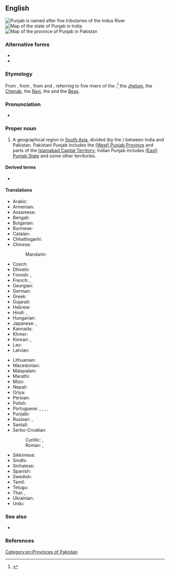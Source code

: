 ==English==
{{wikipedia|Punjab region}}
[[File:Indus_river.svg|thumb|Punjab is named after five tributaries of the Indus River]]
[[Image:Punjab in India (disputed hatched).svg|thumb|Map of the state of Punjab in India]]
[[Image:Punjab in Pakistan (claims hatched).svg|thumb|Map of the province of Punjab in Pakistan]]

===Alternative forms===
* {{l|en|Panjab}}
* {{l|en|Panjaub}}

===Etymology===
From {{bor|en|ur|پنجاب|tr=Panjāb}}, from {{der|en|fa|پنجاب|tr=panj-âb|t=[Land of] the Five Rivers}}, from {{m|fa|پنج|tr=panj|t=five}} and {{m|fa|آب|tr=âb|t=water}}, referring to five rivers of the {{w|Punjab region}}:<ref>{{R:OED Online|code=154682}}</ref> the [[w:Jhelum River|Jhelum]], the [[w:Chenab River|Chenab]], the [[w:Ravi River|Ravi]], the {{w|Sutlej}} and the [[w:Beas River|Beas]].

===Pronunciation===
* {{a|RP}} {{IPA|/pʌnˈdʒɑːb/|lang=en}}

===Proper noun===
{{en-proper noun}}

# A geographical region in [[South Asia]], divided (by the {{w|Radcliffe Line}}) between India and Pakistan. Pakistani Punjab includes the [[West Punjab|(West) Punjab Province]] and parts of the [[Islamabad Capital Territory]]; Indian Punjab includes [[East Punjab|(East) Punjab State]] and some other territories.

====Derived terms====
* {{l|en|Punjabi}}

====Translations====
{{trans-top|geographical region in South Asia}}
* Arabic: {{t|ar|اَلْبَنْجَاب|m}}
* Armenian: {{t|hy|Փենջաբ}}
* Assamese: {{t|as|পঞ্জাৱ|tr=Ponzaβ}}
* Bengali: {{t|bn|পাঞ্জাব}}
* Bulgarian: {{t|bg|Пенджаб}}
* Burmese: {{t|my|ပန်ဂျပ်}}
* Catalan: {{t|ca|Panjab}}
* Chhattisgarhi: {{t-needed|hne}}
* Chinese:
*: Mandarin: {{t+|cmn|旁遮普邦|tr=Pángzhēpǔ-bāng}}
* Czech: {{t|cs|Paňdžáb|m}}
* Dhivehi: {{t|dv|ޕަންޖާބު}}
* Finnish: {{t+|fi|Punjab}}, {{t|fi|Pandžab }}
* French: {{t+|fr|Penjab|m}}, {{t|fr|Pendjab|m}}
* Georgian: {{t|ka|პენჯაბი}}
* German: {{t|de|Pandjab}}
* Greek: {{t+|el|Παντζάμπ}}
* Gujarati: {{t|gu|પંજાબ}}
* Hebrew: {{t|he|פנג'אב}}
* Hindi: {{t+|hi|पंजाब}}, {{t+|hi|पञ्जाब}}
* Hungarian: {{t+|hu|Pandzsáb}}
* Japanese: {{t|ja|パンジャーブ州|tr=Panjābu-shū}}, {{t|ja|パンジャーブ|tr=Panjābu}}
* Kannada: {{t|kn|ಪಂಜಾಬ್}}
* Khmer: {{t|km|រដ្ឋភុនចាប|tr=roat pʰuncaap}}
* Korean: {{t|ko|펀자브|tr=Peonjabeu}}, {{t|ko|펀자브 주|tr=Peonjabeu ju}}
* Lao: {{t-needed|lo}}
* Latvian: {{t|lv|Pendžāba}}
{{trans-mid}}
* Lithuanian: {{t|lt|Pandžabas|m}}
* Macedonian: {{t|mk|Пе́нџаб|m}}
* Malayalam: {{t+|ml|പഞ്ചാബ്}}
* Marathi: {{t|mr|पंजाब|tr=paṃjāba}}
* Mizo: {{t-needed|lus}}
* Nepali: {{t-needed|ne}}
* Oriya: {{t|or|ପଞ୍ଜାବ|tr=Pôñjābô}}
* Persian: {{t|fa|پنجاب|tr=panjâb}}
* Polish: {{t+|pl|Pendżab|m}}
* Portuguese: {{t|pt|Pendjab|m}}, {{t|pt|Panjabe|m}}, {{t|pt|Panjab|m}}, {{t|pt|Punjabe|m}}, {{t|pt|Penjabe|m}}
* Punjabi: {{t+|pa|ਪੰਜਾਬ}}
* Russian: {{t|ru|Панджа́б|m}}, {{t+|ru|Пенджа́б|m}}
* Santali: {{t-needed|sat}}
* Serbo-Croatian:
*: Cyrillic: {{t|sh|Панџаб|m}}, {{t|sh|Пенџаб|m}}
*: Roman: {{t|sh|Pandžab|m}}, {{t|sh|Pendžab|m}}
* Sikkimese: {{t-needed|sip}}
* Sindhi: {{t-needed|sd}}
* Sinhalese: {{t-needed|si}}
* Spanish: {{t|es|Punyab|m}}
* Swedish: {{t+|sv|Punjab}}
* Tamil: {{t|ta|பஞ்சாப்}}
* Telugu: {{t+|te|పంజాబ్}}
* Thai: {{t|th|รัฐปัญจาบ|tr=rát bpan-jàap}}, {{t|th|ปัญจาบ|tr=bpan-jàap}}
* Ukrainian: {{t|uk|Пенджаб}}
* Urdu: {{t|ur|پنجاب|tr=panjāb}}
{{trans-bottom}}

===See also===
* {{list:states of India/en}}

===References===
<references />

[[Category:en:Provinces of Pakistan]]